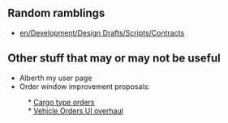 {{en/Archive/Community/Infobox Developer|
realname=Alberth|
birthyear=A long time ago|
codingspec=GUI system, a bit of industries, some dunes, and a flavor of rolling coasters|
currentstat=Active|
website=devs.openttd.org/~alberth|
}}

== Random ramblings ==
* [[en/Development/Design Drafts/Scripts/Contracts]]

== Other stuff that may or may not be useful ==
* Alberth my user page
* Order window improvement proposals:
:  * [http://www.tt-forums.net/viewtopic.php?p=1047760 Cargo type orders]
:  * [http://www.tt-forums.net/viewtopic.php?f=32&t=69837 Vehicle Orders UI overhaul]